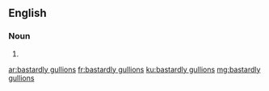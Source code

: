 ==English==

===Noun===
{{head|en|noun plural form}}

# {{plural of|bastardly gullion|lang=en}}

[[ar:bastardly gullions]]
[[fr:bastardly gullions]]
[[ku:bastardly gullions]]
[[mg:bastardly gullions]]